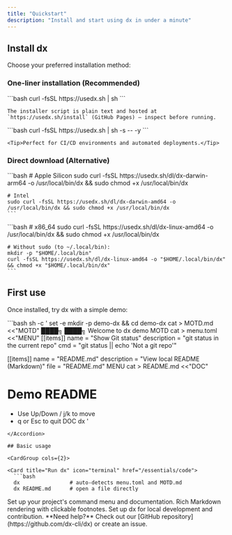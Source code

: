 ```yaml
---
title: "Quickstart"
description: "Install and start using dx in under a minute"
---
```


## Install dx

Choose your preferred installation method:

### One-liner installation (Recommended)

<AccordionGroup>
  <Accordion icon="terminal" title="Interactive install">
    ```bash
    curl -fsSL https://usedx.sh | sh
    ```
    
    The installer script is plain text and hosted at `https://usedx.sh/install` (GitHub Pages) — inspect before running.
  </Accordion>
  
  <Accordion icon="zap" title="Non-interactive install">
    ```bash
    curl -fsSL https://usedx.sh | sh -s -- -y
    ```
    
    <Tip>Perfect for CI/CD environments and automated deployments.</Tip>
  </Accordion>
</AccordionGroup>

### Direct download (Alternative)

<AccordionGroup>
  <Accordion icon="apple" title="macOS">
    ```bash
    # Apple Silicon
    sudo curl -fsSL https://usedx.sh/dl/dx-darwin-arm64 -o /usr/local/bin/dx && sudo chmod +x /usr/local/bin/dx
    
    # Intel
    sudo curl -fsSL https://usedx.sh/dl/dx-darwin-amd64 -o /usr/local/bin/dx && sudo chmod +x /usr/local/bin/dx
    ```
  </Accordion>
  
  <Accordion icon="linux" title="Linux">
    ```bash
    # x86_64
    sudo curl -fsSL https://usedx.sh/dl/dx-linux-amd64 -o /usr/local/bin/dx && sudo chmod +x /usr/local/bin/dx
    
    # Without sudo (to ~/.local/bin):
    mkdir -p "$HOME/.local/bin"
    curl -fsSL https://usedx.sh/dl/dx-linux-amd64 -o "$HOME/.local/bin/dx" && chmod +x "$HOME/.local/bin/dx"
    ```
  </Accordion>
</AccordionGroup>

## First use

Once installed, try dx with a simple demo:

<Accordion icon="play" title="Bootstrap demo">
```bash
sh -c '
set -e
mkdir -p demo-dx && cd demo-dx
cat > MOTD.md <<"MOTD"
<!-- dx:ascii -->
████╗   ████╗
Welcome to dx demo
MOTD
cat > menu.toml <<"MENU"
[[items]]
name = "Show Git status"
description = "git status in the current repo"
cmd = "git status || echo 'Not a git repo'"

[[items]]
name = "README.md"
description = "View local README (Markdown)"
file = "README.md"
MENU
cat > README.md <<"DOC"
# Demo README

- Use Up/Down / j/k to move
- q or Esc to quit
DOC
dx
'
```
</Accordion>

## Basic usage

<CardGroup cols={2}>

<Card title="Run dx" icon="terminal" href="/essentials/code">
  ```bash
  dx                # auto-detects menu.toml and MOTD.md
  dx README.md      # open a file directly
  ```
</Card>

<Card title="Create menu.toml" icon="file-code" href="/essentials/settings">
  Set up your project's command menu and documentation.
</Card>

<Card title="Markdown support" icon="markdown" href="/essentials/markdown">
  Rich Markdown rendering with clickable footnotes.
</Card>

<Card title="Development setup" icon="code" href="/development">
  Set up dx for local development and contribution.
</Card>

</CardGroup>

<Note>
  **Need help?** Check out our [GitHub repository](https://github.com/dx-cli/dx) or create an issue.
</Note>
